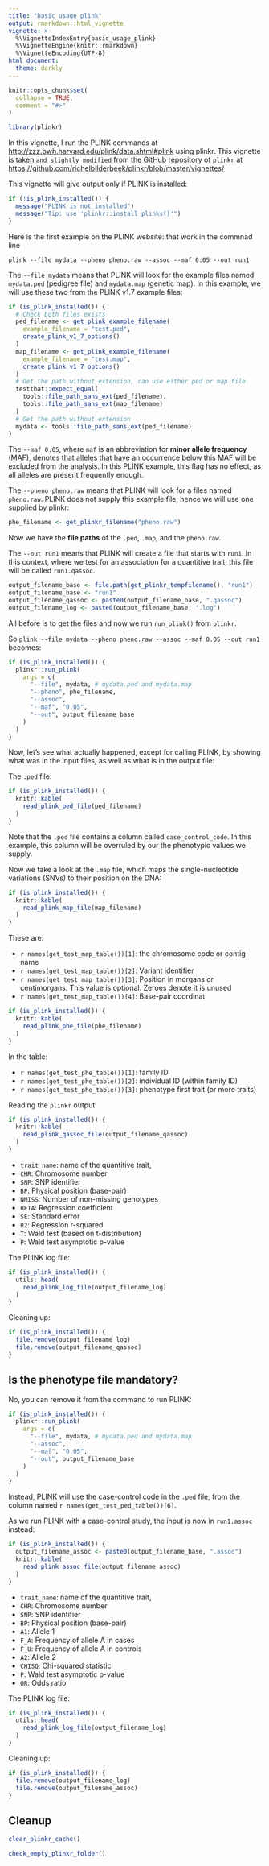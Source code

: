 ```yaml
---
title: "basic_usage_plink"
output: rmarkdown::html_vignette
vignette: >
  %\VignetteIndexEntry{basic_usage_plink}
  %\VignetteEngine{knitr::rmarkdown}
  %\VignetteEncoding{UTF-8}
html_document:
  theme: darkly
---
```


```r
knitr::opts_chunk$set(
  collapse = TRUE,
  comment = "#>"
)
```

```r
library(plinkr)
```

In this vignette, I run the PLINK
commands at [http://zzz.bwh.harvard.edu/plink/data.shtml#plink](http://zzz.bwh.harvard.edu/plink/data.shtml#plink) using plinkr.
This vignette is taken `and slightly modified` from the GitHub repository of `plinkr` at [https://github.com/richelbilderbeek/plinkr/blob/master/vignettes/](https://github.com/richelbilderbeek/plinkr/blob/master/vignettes/)

This vignette will give output only if PLINK is installed:

```r
if (!is_plink_installed()) {
  message("PLINK is not installed")
  message("Tip: use 'plinkr::install_plinks()'")
}
```

Here is the first example on the PLINK website:
that work in the commnad line

```
plink --file mydata --pheno pheno.raw --assoc --maf 0.05 --out run1
```

The `--file mydata` means that PLINK will look for the example files named
`mydata.ped` (pedigree file) and `mydata.map` (genetic map). In this example, we will use these two from
the PLINK v1.7 example files:

```r
if (is_plink_installed()) {
  # Check both files exists
  ped_filename <- get_plink_example_filename(
    example_filename = "test.ped",
    create_plink_v1_7_options()
  )
  map_filename <- get_plink_example_filename(
    example_filename = "test.map",
    create_plink_v1_7_options()
  )
  # Get the path without extension, can use either ped or map file
  testthat::expect_equal(
    tools::file_path_sans_ext(ped_filename),
    tools::file_path_sans_ext(map_filename)
  )
  # Get the path without extension
  mydata <- tools::file_path_sans_ext(ped_filename)
}
```

The `--maf 0.05`, where `maf` is an abbreviation for
**minor allele frequency** (MAF), denotes that alleles that
have an occurrence below this MAF will be excluded from
the analysis. In this PLINK example, this flag has no
effect, as all alleles are present frequently enough.

The `--pheno pheno.raw` means that PLINK will look for a files named `pheno.raw`. PLINK does not supply this example file, hence we will use one supplied by plinkr:

```r
phe_filename <- get_plinkr_filename("pheno.raw")
```
Now we have the **file paths** of the `.ped`, `.map`, and the `pheno.raw`.

The `--out run1` means that PLINK will create a file that starts with  `run1`. In this context, where we test for an association for a quantitive trait, this file will be called `run1.qassoc`. 

```r
output_filename_base <- file.path(get_plinkr_tempfilename(), "run1")
output_filename_base <- "run1"
output_filename_qassoc <- paste0(output_filename_base, ".qassoc")
output_filename_log <- paste0(output_filename_base, ".log")
```
All before is to get the files and now we run `run_plink()` from `plinkr`.

So `plink --file mydata --pheno pheno.raw --assoc --maf 0.05 --out run1` becomes:

```r
if (is_plink_installed()) {
  plinkr::run_plink(
    args = c(
      "--file", mydata, # mydata.ped and mydata.map
      "--pheno", phe_filename,
      "--assoc",
      "--maf", "0.05",
      "--out", output_filename_base
    )
  )
}
```

Now, let's see what actually happened, except for calling PLINK, by showing what was in the input files, as well as what is in the output file:

The `.ped` file:

```r
if (is_plink_installed()) {
  knitr::kable(
    read_plink_ped_file(ped_filename)
  )
}
```

Note that the `.ped` file contains a column called `case_control_code`.
In this example, this column will be overruled by our the phenotypic
values we supply.

Now we take a look at the `.map` file,
which maps the single-nucleotide variations (SNVs)
to their position on the DNA:

```r
if (is_plink_installed()) {
  knitr::kable(
    read_plink_map_file(map_filename)
  )
}
```

These are:

 * `r names(get_test_map_table())[1]`: 
    the chromosome code or contig name
 * `r names(get_test_map_table())[2]`: 
    Variant identifier
 * `r names(get_test_map_table())[3]`: 
    Position in morgans or centimorgans.
    This value is optional. Zeroes denote it is unused
 * `r names(get_test_map_table())[4]`: 
    Base-pair coordinat

```r
if (is_plink_installed()) {
  knitr::kable(
    read_plink_phe_file(phe_filename)
  )
}
```
In the table:

  * `r names(get_test_phe_table())[1]`:
    family ID
  * `r names(get_test_phe_table())[2]`:
    individual ID (within family ID)
  * `r names(get_test_phe_table())[3]`:
    phenotype first trait (or more traits)
    
Reading the `plinkr` output:

```r
if (is_plink_installed()) {
  knitr::kable(
    read_plink_qassoc_file(output_filename_qassoc)
  )
}
```

 * `trait_name`: name of the quantitive trait,
 * `CHR`: Chromosome number
 * `SNP`: SNP identifier
 * `BP`: Physical position (base-pair)
 * `NMISS`: Number of non-missing genotypes
 * `BETA`: Regression coefficient
 * `SE`: Standard error
 * `R2`: Regression r-squared
 * `T`: Wald test (based on t-distribution)
 * `P`: Wald test asymptotic p-value

The PLINK log file:

```r
if (is_plink_installed()) {
  utils::head(
    read_plink_log_file(output_filename_log)
  )
}
```

Cleaning up:

```r
if (is_plink_installed()) {
  file.remove(output_filename_log)
  file.remove(output_filename_qassoc)
}
```


## Is the phenotype file mandatory?

No, you can remove it from the command to run PLINK:

```r
if (is_plink_installed()) {
  plinkr::run_plink(
    args = c(
      "--file", mydata, # mydata.ped and mydata.map
      "--assoc",
      "--maf", "0.05",
      "--out", output_filename_base
    )
  )
}
```

Instead, PLINK will use the case-control code in the `.ped`
file, from the column named `r names(get_test_ped_table())[6]`.

As we run PLINK with a case-control study, 
the input is now in `run1.assoc` instead:

```r
if (is_plink_installed()) {
  output_filename_assoc <- paste0(output_filename_base, ".assoc")
  knitr::kable(
    read_plink_assoc_file(output_filename_assoc)
  )
}
```

 * `trait_name`: name of the quantitive trait,
 * `CHR`: Chromosome number
 * `SNP`: SNP identifier
 * `BP`: Physical position (base-pair)
 * `A1`: Allele 1
 * `F_A`: Frequency of allele A in cases 
 * `F_U`: Frequency of allele A in controls
 * `A2`: Allele 2
 * `CHISQ`: Chi-squared statistic
 * `P`: Wald test asymptotic p-value
 * `OR`: Odds ratio

The PLINK log file:

```r
if (is_plink_installed()) {
  utils::head(
    read_plink_log_file(output_filename_log)
  )
}
```

Cleaning up:

```r
if (is_plink_installed()) {
  file.remove(output_filename_log)
  file.remove(output_filename_assoc)
}
```

## Cleanup

```r
clear_plinkr_cache()
```

```r
check_empty_plinkr_folder()
```
